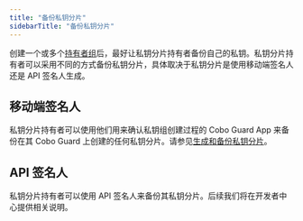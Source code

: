 ```yaml
---
title: "备份私钥分片"
sidebarTitle: "备份私钥分片"
---
```


创建一个或多个[持有者组](/cn/portal/mpc-wallets/ocw/create-key-share-groups)后，最好让私钥分片持有者备份自己的私钥。私钥分片持有者可以采用不同的方式备份私钥分片，具体取决于私钥分片是使用移动端签名人还是 API 签名人生成。

## 移动端签名人
私钥分片持有者可以使用他们用来确认私钥组创建过程的 Cobo Guard App 来备份在其 Cobo Guard 上创建的任何私钥分片。请参见[生成和备份私钥分片](/cn/guard/generate-and-back-up-key-shares)。

## API 签名人
私钥分片持有者可以使用 API 签名人来备份其私钥分片。后续我们将在开发者中心提供相关说明。
